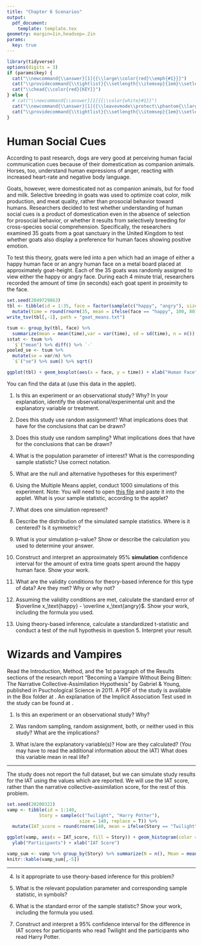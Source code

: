 ```yaml
---
title: "Chapter 6 Scenarios"
output: 
  pdf_document:
    template: template.tex
geometry: margin=1in,headsep=.2in
params:
  key: true
---
```


```r
library(tidyverse)
options(digits = 3)
if (params$key) {
  cat("\\newcommand{\\answer}[1]{{\\large\\color{red}\\emph{#1}}}")
  cat("\\providecommand{\\tightlist}{\\setlength{\\itemsep}{1em}\\setlength{\\parskip}{0pt}}")
  cat("\\chead{\\color{red}{KEY}}")
} else {
  # cat("\\newcommand{\\answer}[1]{{\\color{white}#1}}") 
  cat("\\newcommand{\\answer}[1]{{\\leavevmode\\protect\\phantom{\\large #1}}}")
  cat("\\providecommand{\\tightlist}{\\setlength{\\itemsep}{1em}\\setlength{\\parskip}{0pt}}")
}

``` 

# Human Social Cues

According to past research, dogs are very good at perceiving human facial communication cues because of their domestication as companion animals. Horses, too, understand human expressions of anger, reacting with increased heart-rate and negative body language. 

Goats, however, were domesticated not as companion animals, but for food and milk. Selective breeding in goats was used to optimize coat color, milk production, and meat quality, rather than prosocial behavior toward humans. Researchers decided to test whether understanding of human social cues is a product of domestication even in the absence of selection for prosocial behavior, or whether it results from selectively breeding for cross-species social comprehension. Specifically, the researchers examined 35 goats from a goat sanctuary in the United Kingdom to test whether goats also display a preference for human faces showing positive emotion. 

To test this theory, goats were led into a pen which had an image of either a happy human face or an angry human face on a metal board placed at approximately goat-height. Each of the 35 goats was randomly assigned to view either the happy or angry face.  During each 4 minute trial, researchers recorded the amount of time (in seconds) each goat spent in proximity to the face. 

```r
set.seed(2049729863)
tbl <- tibble(id = 1:35, face = factor(sample(c("happy", "angry"), size = 35, replace = T), levels = c("happy", "angry"), ordered = T)) %>%
  mutate(time = round(rnorm(35, mean = ifelse(face == "happy", 100, 80), sd = 20)))
write_tsv(tbl[,-1], path = "goat_means.txt")

tsum <- group_by(tbl, face) %>% 
  summarize(mean = mean(time),var = var(time), sd = sd(time), n = n())
sstat <- tsum %>%
  `$`("mean") %>% diff() %>% `-`
pooled_se <- tsum %>%
  mutate(se = var/n) %>%
  `$`("se") %>% sum() %>% sqrt()

ggplot(tbl) + geom_boxplot(aes(x = face, y = time)) + xlab("Human Face") + ylab("Number of Seconds In Proximity to the Face") + ggtitle("Do Goats Read Human Emotions?") + coord_flip() + theme(axis.text.y = element_text(angle = 90, hjust = .5, vjust = .5))
```

You can find the data at \url{https://srvanderplas.github.io/unl-stat218-materials/handouts/goat_means.txt} (use this data in the applet).

1. Is this an experiment or an observational study? Why? In your explanation, identify the observational/experimental unit and the explanatory variable or treatment.    
\longanswer\answer{This is an experiment because experimenters assigned treatments (angry or happy face) to experimental units (goats). }

2. Does this study use random assignment? What implications does that have for the conclusions that can be drawn?    
\longanswer\answer{This study uses random assignment, which means that the experimenters can make cause-and-effect conclusions.}

3. Does this study use random sampling? What implications does that have for the conclusions that can be drawn?    
\longanswer[6em]\answer{This study does not use random sampling; instead, it used a convenience sample of goats in a goat sanctuary in the UK. As a result, the experimenters cannot guarantee that the sample is representative of all goats. They need to use caution when generalizing the study results to the entire population.}

4. What is the population parameter of interest? What is the corresponding sample statistic? Use correct notation.    
\longanswer[6em]\answer{$\mu_\text{happy} - \mu_\text{angry}$ (population parameter)\\
$\overline{x}_\text{happy} - \overline{x}_\text{angry}$ (sample statistic)}

5. What are the null and alternative hypotheses for this experiment?    
\longanswer[8em]\answer{$H_0: \mu_\text{happy} - \mu_\text{angry} = 0$\\$H_A: \mu_\text{happy} - \mu_\text{angry} > 0$\\
Note that the researchers want to test whether goats also display a **preference** for human faces showing positive emotion. Preference implies that we care about whether they spend more time with a face showing positive emotion. 
}

6. Using the Multiple Means applet, conduct 1000 simulations of this experiment. Note: You will need to open [this file](goat_means.txt) and paste it into the applet. What is your sample statistic, according to the applet?    
\longanswer\answer{The sample statistic is $\overline{x}_\text{happy} - \overline{x}_\text{angry} = `r tsum$mean[1]` - `r tsum$mean[2]` = `r sstat`$}

7. What does one simulation represent?    
\longanswer\answer{One simulation represents a set of 35 trials in which goats are shown either a happy or angry human face.}

8. Describe the distribution of the simulated sample statistics. Where is it centered? Is it symmetric?    
\longanswer\answer{The distribution of the simulated sample statistic is centered at 0, with most of the values between $\pm 20$. It is roughly symmetric.}

9. What is your simulation p-value? Show or describe the calculation you used to determine your answer.    
\longanswer\answer{(Answers will vary) 20/1000 samples had a value greater than the observed value, so the simulation p-value is 0.0200. }

10. Construct and interpret an approximately 95% **simulation** confidence interval for the amount of extra time goats spent around the happy human face. Show your work.    
\longanswer[10em]\answer{From the applet, my sample statistic is `r sstat` and the simulation standard error of the difference is 8.179 (will vary slightly). Thus, an approximately 95\% confidence interval is $`r sstat` \pm 2\times 8.179 = (`r paste(round(sstat + c(-2, 2)*8.179, 3), collapse = ", ")`)$. Thus, we are 95\% confident that goats spend between `r sstat + c(-2)*8.179` and `r sstat + c(2)*8.179` seconds longer around a picture of a happy human face than an angry human face. This suggests that goats can, indeed, read human social cues. }

11. What are the validity conditions for theory-based inference for this type of data? Are they met? Why or why not?    
\longanswer[10em]\answer{Both groups should have a symmetric distribution, or there should be 20 observations in each group and the distributions should not be strongly skewed. From the boxplot, it appears that both distributions are roughly symmetric, suggesting that we can use theory based inference for the problem. If the distributions were not roughly symmetric, then we would not be able to use theory-based inference because we have only `r tsum$n[1]` and `r tsum$n[2]` observations in each group, respectively.}

12. Assuming the validity conditions are met, calculate the standard error of $\overline x_\text{happy} - \overline x_\text{angry}$. Show your work, including the formula you used.    
\longanswer[6em]\answer{$\displaystyle\sqrt{\displaystyle\frac{s_h^2}{n_h} + \displaystyle\frac{s_a^2}{n_a}} = \sqrt{\displaystyle\frac{`r tsum$sd[1]`^2}{`r tsum$n[1]`} + \displaystyle\frac{`r tsum$sd[2]`^2}{`r tsum$n[2]`}} = \sqrt{`r pooled_se^2`} = `r pooled_se`$ }

13. Using theory-based inference, calculate a standardized t-statistic and conduct a test of the null hypothesis in question 5. Interpret your result.    
\longanswer[10em]\answer{$t = \displaystyle\frac{\overline x_h - \overline x_a - 0}{SE} = \displaystyle\frac{`r sstat`}{`r pooled_se`} = `r sstat/pooled_se`$. \\[.5em]
With a standardized statistic of `r sstat/pooled_se`, we have strong evidence against $H_0$ that goats spend equal amounts of time around happy and angry human faces, and thus cannot read human social cues. Therefore, we reject $H_0$ and conclude that goats spend significantly more time around happy human faces than angry human faces, suggesting that goats can, in fact, read social cues.}



# Wizards and Vampires

Read the Introduction, Method, and the 1st paragraph of the Results sections of the research report "Becoming a Vampire Without Being Bitten: The Narrative Collective-Assimilation Hypothesis" by Gabriel & Young, published in Psuchological Science in 2011\footnote{DOI: \url{https://journals.sagepub.com/doi/abs/10.1177/0956797611415541}}. A PDF of the study is available in the Box folder at \url{https://unl.box.com/v/vampire-wizard-study}. An explanation of the Implicit Association Test used in the study can be found at \url{https://implicit.harvard.edu/implicit/iatdetails.html}. 

1. Is this an experiment or an observational study? Why?    
\longanswer\answer{This is an experiment - Researchers assigned treatments (reading a section of Harry Potter or Twilight) to the experimental units (students). }

2. Was random sampling, random assignment, both, or neither used in this study? What are the implications?    
\longanswer[6em]\answer{This study used volunteers, so there was no random sampling; the researchers may not be able to generalize their results to the population if the sample was not representative. However, random assignment was used, so the researchers can make cause-and-effect claims about the treatment. }

3. What is/are the explanatory variable(s)? How are they calculated? (You may have to read the additional information about the IAT) What does this variable mean in real life?    
\longanswer[14em]\answer{The explanatory variable is the IAT score - the difference between the mean response time between "me" and vampires (and "not me" and wizards) and the mean response time between "me" and wizards (and "not me" and vampires). The IAT score is the amount an individual identifies themselves with the concept of vampires (high score) compared with wizards (low score).\\[.5em]
A second explanatory variable is the Twilight/Harry Potter Narrative Collective-Assimilation Score, which was designed by the researchers. This score was computed as the difference between the participant's z-score for wizard items and the participant's z-score for vampire items.}

***

The study does not report the full dataset, but we can simulate study results for the IAT using the values which are reported. We will use the IAT score, rather than the narrative collective-assimilation score, for the rest of this problem. 

```r
set.seed(20200322)
vamp <- tibble(id = 1:140, 
            Story = sample(c("Twilight", "Harry Potter"), 
                           size = 140, replace = T)) %>%
  mutate(IAT_score = round(rnorm(140, mean = ifelse(Story == "Twilight", .35, -.39), sd = .13), 2))

ggplot(vamp, aes(x = IAT_score, fill = Story)) + geom_histogram(color = "black") + 
  ylab("Participants") + xlab("IAT Score")

vamp_sum <- vamp %>% group_by(Story) %>% summarize(N = n(), Mean = mean(IAT_score), SD = sd(IAT_score), var = var(IAT_score)) 
knitr::kable(vamp_sum[,-5])
```

***

4. Is it appropriate to use theory-based inference for this problem?    
\longanswer\answer{Yes, we can use theory-based inference. Both groups have a symmetric distribution, but we also have more than 20 observations in each group, so we are safe to use theory based inference in any case.}

5. What is the relevant population parameter and corresponding sample statistic, in symbols?    
\longanswer\answer{$\mu_\text{v} - \mu_\text{w}$, where v = vampire and w = wizard correspond to the twilight and harry potter conditions respectively. $\overline x_\text{v} - \overline x_\text{w}$ is the sample statistic.}

6. What is the standard error of the sample statistic? Show your work, including the formula you used.    
\longanswer{\answer{ 
$SE = \sqrt{\displaystyle\frac{s_v^2}{n_v} + \displaystyle\frac{s_w^2}{n_w}} = \sqrt{\frac{`r vamp_sum$var[2]`}{`r vamp_sum$N[2]`} + \frac{`r vamp_sum$var[1]`}{`r vamp_sum$N[1]`}} = \sqrt{`r sum(vamp_sum$var/vamp_sum$N)`} = `r sqrt(sum(vamp_sum$var/vamp_sum$N))`$ 
}}

7. Construct and interpret a 95% confidence interval for the difference in IAT scores for participants who read Twilight and the participants who read Harry Potter.    
\longanswer[8em]\answer{
$\text{Statistic} \pm 2 \times \text{SE(Statistic)} = `r diff(vamp_sum$Mean)` \pm 2 \times `r sqrt(sum(vamp_sum$var/vamp_sum$N))` = `r paste0("(", paste(round(diff(vamp_sum$Mean) + c(-2, 2) * sqrt(sum(vamp_sum$var/vamp_sum$N)), 3), collapse = ", "), ")")`$\\[.5em]
We are 95\% confident that on average, people who read Twilight will have an IAT score which is between `r round(diff(vamp_sum$Mean) + c(-2, 2) * sqrt(sum(vamp_sum$var/vamp_sum$N)), 3)[1]` and `r round(diff(vamp_sum$Mean) + c(-2, 2) * sqrt(sum(vamp_sum$var/vamp_sum$N)), 3)[2]` higher than people who read Harry Potter. This indicates that there is a significant difference in self-identification with vampire or wizard group membership, depending on the story read at the beginning of the study. 
}
